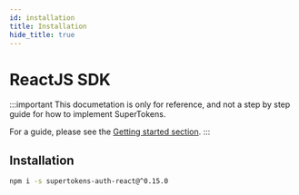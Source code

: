 ```yaml
---
id: installation
title: Installation
hide_title: true
---
```


# ReactJS SDK

:::important
This documetation is only for reference, and not a step by step guide for how to implement SuperTokens.

For a guide, please see the [Getting started section](/docs/community/recipes).
:::

## Installation

```bash
npm i -s supertokens-auth-react@^0.15.0
```